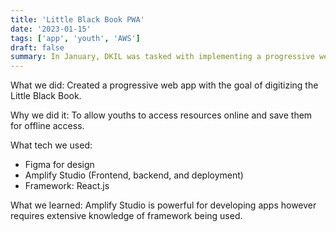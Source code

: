 ```yaml
---
title: 'Little Black Book PWA'
date: '2023-01-15'
tags: ['app', 'youth', 'AWS']
draft: false
summary: In January, DKIL was tasked with implementing a progressive web app for youth so that they had access to vital resources both online and offline
---
```


What we did:
Created a progressive web app with the goal of digitizing the Little Black Book.

Why we did it:
To allow youths to access resources online and save them for offline access.

What tech we used:
- Figma for design
- Amplify Studio (Frontend, backend, and deployment)
- Framework: React.js

What we learned:
Amplify Studio is powerful for developing apps however requires extensive knowledge of framework being used.

